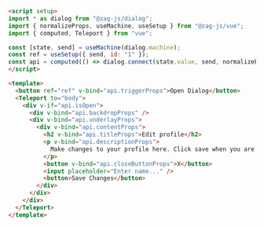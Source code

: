 ```md
<script setup>
import * as dialog from "@zag-js/dialog";
import { normalizeProps, useMachine, useSetup } from "@zag-js/vue";
import { computed, Teleport } from "vue";

const [state, send] = useMachine(dialog.machine);
const ref = useSetup({ send, id: "1" });
const api = computed(() => dialog.connect(state.value, send, normalizeProps));
</script>

<template>
  <button ref="ref" v-bind="api.triggerProps">Open Dialog</button>
  <Teleport to="body">
    <div v-if="api.isOpen">
      <div v-bind="api.backdropProps" />
      <div v-bind="api.underlayProps">
        <div v-bind="api.contentProps">
          <h2 v-bind="api.titleProps">Edit profile</h2>
          <p v-bind="api.descriptionProps">
            Make changes to your profile here. Click save when you are done.
          </p>
          <button v-bind="api.closeButtonProps">X</button>
          <input placeholder="Enter name..." />
          <button>Save Changes</button>
        </div>
      </div>
    </div>
  </Teleport>
</template>
```
